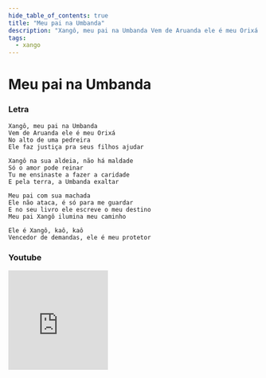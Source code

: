 ```yaml
---
hide_table_of_contents: true
title: "Meu pai na Umbanda"
description: "Xangô, meu pai na Umbanda Vem de Aruanda ele é meu Orixá No alto de uma pedreira Ele faz justiça pra seus filhos ajudar Xangô na sua aldeia, não há maldade Só o amor pode reinar Tu me ensinaste a fazer a caridade E pela terra, a Umbanda exaltar Meu pai com sua machada Ele não ataca, é só para me guardar E no seu livro ele escreve o meu destino Meu pai Xangô ilumina meu caminho Ele é Xangô, kaô, kaô Vencedor de demandas, ele é meu protetor"
tags:
  - xango
---
```


# Meu pai na Umbanda

### Letra

```text
Xangô, meu pai na Umbanda
Vem de Aruanda ele é meu Orixá
No alto de uma pedreira
Ele faz justiça pra seus filhos ajudar

Xangô na sua aldeia, não há maldade
Só o amor pode reinar
Tu me ensinaste a fazer a caridade
E pela terra, a Umbanda exaltar

Meu pai com sua machada
Ele não ataca, é só para me guardar
E no seu livro ele escreve o meu destino
Meu pai Xangô ilumina meu caminho

Ele é Xangô, kaô, kaô
Vencedor de demandas, ele é meu protetor
```

### Youtube

<iframe
  width="200"
  height="200"
  src="https://www.youtube.com/embed/ropY-qO7r6s"
  title="YouTube video player"
  frameborder="0"
  allow="accelerometer; autoplay; clipboard-write; encrypted-media; gyroscope; picture-in-picture; web-share"
  referrerpolicy="strict-origin-when-cross-origin"
  allowfullscreen
></iframe>